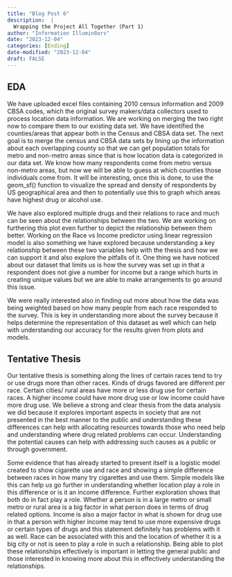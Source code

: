 ```yaml
---
title: "Blog Post 6"
description:  |
  Wrapping the Project All Together (Part 1)
author: "Information Illumin8ors"
date: "2023-12-04"
categories: [Ending]
date-modified: "2023-12-04"
draft: FALSE
---
```

## EDA
We have uploaded excel files containing 2010 census information and 2009 CBSA codes, which the original survey makers/data collectors used to process location data information. We are working on merging the two right now to compare them to our existing data set. We have identified the counties/areas that appear both in the Census and CBSA data set. The next goal is to merge the census and CBSA data sets by lining up the information about each overlapping county so that we can get population totals for metro and non-metro areas since that is how location data is categorized in our data set. We know how many respondents come from metro versus non-metro areas, but now we will be able to guess at which counties those individuals come from. It will be interesting, once this is done, to use the geom_sf() function to visualize the spread and density of respondents by US geographical area and then to potentially use this to graph which areas have highest drug or alcohol use.

We have also explored multiple drugs and their relations to race and much can be seen about the relationships between the two. We are working on furthering this plot even further to depict the relationship between them better. Working on the Race vs Income predictor using linear regression model is also something we have explored because understanding a key relationship between these two variables help with the thesis and how we can support it and also explore the pitfalls of it. One thing we have noticed about our dataset that limits us is how the survey was set up in that a respondent does not give a number for income but a range which hurts in creating unique values but we are able to make arrangements to go around this issue.

We were really interested also in finding out more about how the data was being weighted based on how many people from each race responded to the survey. This is key in understanding more about the survey because it helps determine the representation of this dataset as well which can help with understanding our accuracy for the results given from plots and models.

## Tentative Thesis
Our tentative thesis is something along the lines of certain races tend to try or use drugs more than other races. Kinds of drugs favored are different per race. Certain cities/ rural areas have more or less drug use for certain races. A higher income could have more drug use or low income could have more drug use. We believe a strong and clear thesis from the data analysis we did because it explores important aspects in society that are not presented in the best manner to the public and understanding these differences can help with allocating resources towards those who need help and understanding where drug related problems can occur. Understanding the potential causes can help with addressing such causes as a public or through government. 

Some evidence that has already started to present itself is a logistic model created to show cigarette use and race and showing a simple difference between races in how many try cigarettes and use them. Simple models like this can help us go further in understanding whether location play a role in this difference or is it an income difference. Further exploration shows that both do in fact play a role. Whether a person is in a large metro or small metro or rural area is a big factor in what person does in terms of drug related options. Income is also a major factor in what is shown for drug use in that a person with higher income may tend to use more expensive drugs or certain types of drugs and this statement definitely has problems with it as well. Race can be associated with this and the location of whether it is a big city or not is seen to play a role in such a relationship. Being able to plot these relationships effectively is important in letting the general public and those interested in knowing more about this in effectively understanding the relationships. 

